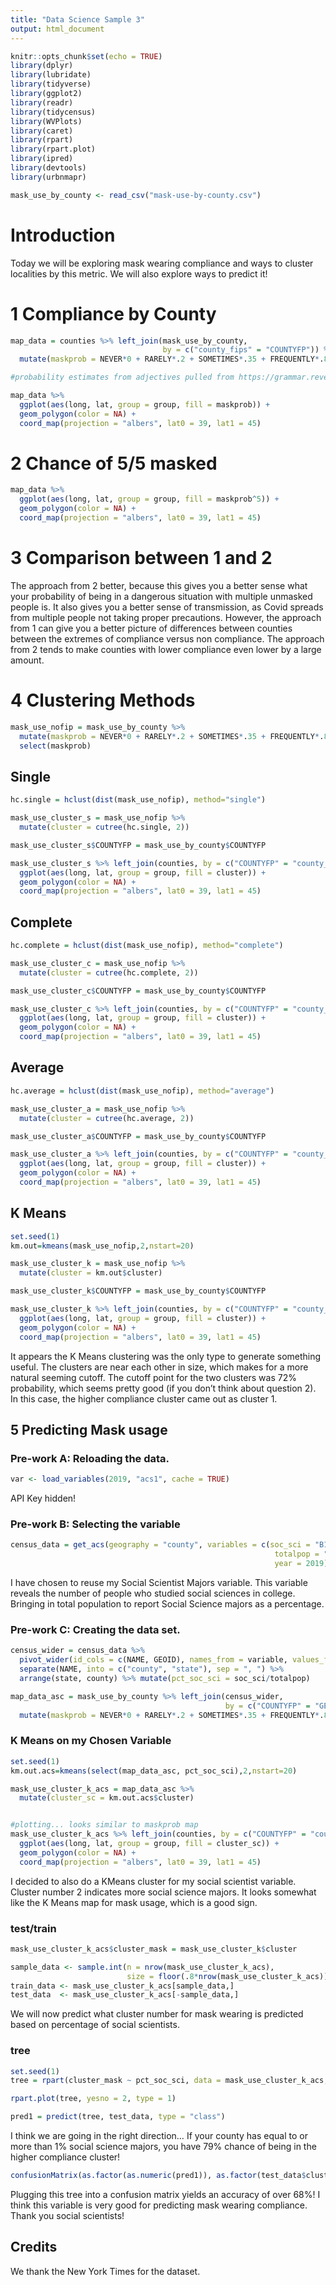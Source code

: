 ```yaml
---
title: "Data Science Sample 3"
output: html_document
---
```


```r
knitr::opts_chunk$set(echo = TRUE)
library(dplyr)
library(lubridate)
library(tidyverse)
library(ggplot2)
library(readr)
library(tidycensus)
library(WVPlots)
library(caret)
library(rpart)
library(rpart.plot)
library(ipred)
library(devtools)
library(urbnmapr)

mask_use_by_county <- read_csv("mask-use-by-county.csv")
```


# Introduction

Today we will be exploring mask wearing compliance and ways to cluster localities by this metric. We will also explore ways to predict it!

# 1 Compliance by County

```r


map_data = counties %>% left_join(mask_use_by_county, 
                                  by = c("county_fips" = "COUNTYFP")) %>% 
  mutate(maskprob = NEVER*0 + RARELY*.2 + SOMETIMES*.35 + FREQUENTLY*.8 + ALWAYS)

#probability estimates from adjectives pulled from https://grammar.reverso.net/frequency/

map_data %>%
  ggplot(aes(long, lat, group = group, fill = maskprob)) +
  geom_polygon(color = NA) +
  coord_map(projection = "albers", lat0 = 39, lat1 = 45)
```


# 2 Chance of 5/5 masked

```r
map_data %>%
  ggplot(aes(long, lat, group = group, fill = maskprob^5)) +
  geom_polygon(color = NA) +
  coord_map(projection = "albers", lat0 = 39, lat1 = 45)
```


# 3 Comparison between 1 and 2

The approach from 2 better, because this gives you a better sense what your probability of being in a dangerous situation with multiple unmasked people is. It also gives you a better sense of transmission, as Covid spreads from multiple people not taking proper precautions. However, the approach from 1 can give you a better picture of differences between counties between the extremes of compliance versus non compliance. The approach from 2 tends to make counties with lower compliance even lower by a large amount.

# 4 Clustering Methods

```r
mask_use_nofip = mask_use_by_county %>% 
  mutate(maskprob = NEVER*0 + RARELY*.2 + SOMETIMES*.35 + FREQUENTLY*.8 + ALWAYS) %>% 
  select(maskprob)
```

## Single

```r
hc.single = hclust(dist(mask_use_nofip), method="single")

mask_use_cluster_s = mask_use_nofip %>% 
  mutate(cluster = cutree(hc.single, 2))

mask_use_cluster_s$COUNTYFP = mask_use_by_county$COUNTYFP

mask_use_cluster_s %>% left_join(counties, by = c("COUNTYFP" = "county_fips")) %>% 
  ggplot(aes(long, lat, group = group, fill = cluster)) +
  geom_polygon(color = NA) +
  coord_map(projection = "albers", lat0 = 39, lat1 = 45)
```

## Complete

```r
hc.complete = hclust(dist(mask_use_nofip), method="complete")

mask_use_cluster_c = mask_use_nofip %>% 
  mutate(cluster = cutree(hc.complete, 2))

mask_use_cluster_c$COUNTYFP = mask_use_by_county$COUNTYFP

mask_use_cluster_c %>% left_join(counties, by = c("COUNTYFP" = "county_fips")) %>% 
  ggplot(aes(long, lat, group = group, fill = cluster)) +
  geom_polygon(color = NA) +
  coord_map(projection = "albers", lat0 = 39, lat1 = 45)
```

## Average

```r
hc.average = hclust(dist(mask_use_nofip), method="average")

mask_use_cluster_a = mask_use_nofip %>% 
  mutate(cluster = cutree(hc.average, 2))

mask_use_cluster_a$COUNTYFP = mask_use_by_county$COUNTYFP

mask_use_cluster_a %>% left_join(counties, by = c("COUNTYFP" = "county_fips")) %>% 
  ggplot(aes(long, lat, group = group, fill = cluster)) +
  geom_polygon(color = NA) +
  coord_map(projection = "albers", lat0 = 39, lat1 = 45)
```

## K Means

```r
set.seed(1)
km.out=kmeans(mask_use_nofip,2,nstart=20)

mask_use_cluster_k = mask_use_nofip %>% 
  mutate(cluster = km.out$cluster)

mask_use_cluster_k$COUNTYFP = mask_use_by_county$COUNTYFP

mask_use_cluster_k %>% left_join(counties, by = c("COUNTYFP" = "county_fips")) %>% 
  ggplot(aes(long, lat, group = group, fill = cluster)) +
  geom_polygon(color = NA) +
  coord_map(projection = "albers", lat0 = 39, lat1 = 45)
```


It appears the K Means clustering was the only type to generate something useful. The clusters are near each other in size, which makes for a more natural seeming cutoff. The cutoff point for the two clusters was 72% probability, which seems pretty good (if you don't think about question 2). In this case, the higher compliance cluster came out as cluster 1.


## 5 Predicting Mask usage

### Pre-work A: Reloading the data.
```r
var <- load_variables(2019, "acs1", cache = TRUE)
```

API Key hidden!

### Pre-work B: Selecting the variable

```r
census_data = get_acs(geography = "county", variables = c(soc_sci = "B15012_006", 
                                                           totalpop = "B01003_001",
                                                           year = 2019))
```

I have chosen to reuse my Social Scientist Majors variable. This variable reveals the number of people who studied social sciences in college. Bringing in total population to report Social Science majors as a percentage.


### Pre-work C: Creating the data set.

```r
census_wider = census_data %>% 
  pivot_wider(id_cols = c(NAME, GEOID), names_from = variable, values_from = estimate) %>% 
  separate(NAME, into = c("county", "state"), sep = ", ") %>% 
  arrange(state, county) %>% mutate(pct_soc_sci = soc_sci/totalpop) 

map_data_asc = mask_use_by_county %>% left_join(census_wider, 
                                                by = c("COUNTYFP" = "GEOID")) %>% 
  mutate(maskprob = NEVER*0 + RARELY*.2 + SOMETIMES*.35 + FREQUENTLY*.8 + ALWAYS)
```



### K Means on my Chosen Variable

```r
set.seed(1)
km.out.acs=kmeans(select(map_data_asc, pct_soc_sci),2,nstart=20)

mask_use_cluster_k_acs = map_data_asc %>% 
  mutate(cluster_sc = km.out.acs$cluster)


#plotting... looks similar to maskprob map
mask_use_cluster_k_acs %>% left_join(counties, by = c("COUNTYFP" = "county_fips")) %>% 
  ggplot(aes(long, lat, group = group, fill = cluster_sc)) +
  geom_polygon(color = NA) +
  coord_map(projection = "albers", lat0 = 39, lat1 = 45)

```

I decided to also do a KMeans cluster for my social scientist variable. Cluster number 2 indicates more social science majors. It looks somewhat like the K Means map for mask usage, which is a good sign.


### test/train


```r
mask_use_cluster_k_acs$cluster_mask = mask_use_cluster_k$cluster

sample_data <- sample.int(n = nrow(mask_use_cluster_k_acs), 
                          size = floor(.8*nrow(mask_use_cluster_k_acs)), replace = F)
train_data <- mask_use_cluster_k_acs[sample_data,]
test_data  <- mask_use_cluster_k_acs[-sample_data,]

```

We will now predict what cluster number for mask wearing is predicted based on percentage of social scientists.


### tree

```r
set.seed(1)
tree = rpart(cluster_mask ~ pct_soc_sci, data = mask_use_cluster_k_acs, method = "class")

rpart.plot(tree, yesno = 2, type = 1)

pred1 = predict(tree, test_data, type = "class")

```

I think we are going in the right direction... If your county has equal to or more than 1% social science majors, you have 79% chance of being in the higher compliance cluster!


```r
confusionMatrix(as.factor(as.numeric(pred1)), as.factor(test_data$cluster_mask))
```


Plugging this tree into a confusion matrix yields an accuracy of over 68%! I think this variable is very good for predicting mask wearing compliance. Thank you social scientists!

## Credits

We thank the New York Times for the dataset.
